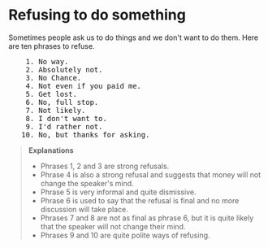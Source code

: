 # Refusing to do something

Sometimes people ask us to do things and we don't want to do them. Here are ten phrases to refuse.

<pre className="text-xl font-semibold font-sans leading-3">
    1. No way.
    2. Absolutely not.
    3. No Chance.
    4. Not even if you paid me.
    5. Get lost.
    6. No, full stop.
    7. Not likely.
    8. I don't want to.
    9. I'd rather not.
   10. No, but thanks for asking.
</pre>

> __Explanations__
> - Phrases 1, 2 and 3 are strong refusals.
> - Phrase 4 is also a strong refusal and suggests that money will not change the speaker's mind.
> - Phrase 5 is very informal and quite dismissive.
> - Phrase 6 is used to say that the refusal is final and no more discussion will take place.
> - Phrases 7 and 8 are not as final as phrase 6, but it is quite likely that the speaker will not change their mind.
> - Phrases 9 and 10 are quite polite ways of refusing.
